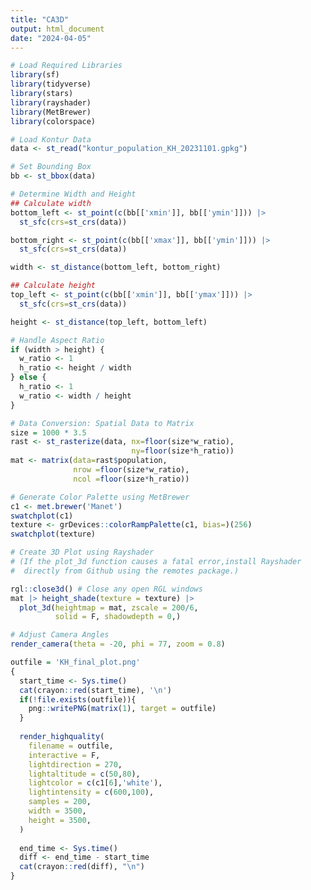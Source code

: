 ```yaml
---
title: "CA3D"
output: html_document
date: "2024-04-05"
---
```


```r
# Load Required Libraries
library(sf)
library(tidyverse)
library(stars)
library(rayshader)
library(MetBrewer)
library(colorspace)

```

```r
# Load Kontur Data
data <- st_read("kontur_population_KH_20231101.gpkg")

```
```r
# Set Bounding Box
bb <- st_bbox(data)
```

```r
# Determine Width and Height
## Calculate width
bottom_left <- st_point(c(bb[['xmin']], bb[['ymin']])) |> 
  st_sfc(crs=st_crs(data))

bottom_right <- st_point(c(bb[['xmax']], bb[['ymin']])) |> 
  st_sfc(crs=st_crs(data))

width <- st_distance(bottom_left, bottom_right)

```

```r
## Calculate height
top_left <- st_point(c(bb[['xmin']], bb[['ymax']])) |> 
  st_sfc(crs=st_crs(data))

height <- st_distance(top_left, bottom_left)
```

```r
# Handle Aspect Ratio
if (width > height) {
  w_ratio <- 1
  h_ratio <- height / width
} else {
  h_ratio <- 1
  w_ratio <- width / height
}
```

```r
# Data Conversion: Spatial Data to Matrix
size = 1000 * 3.5
rast <- st_rasterize(data, nx=floor(size*w_ratio), 
                           ny=floor(size*h_ratio))
mat <- matrix(data=rast$population, 
              nrow =floor(size*w_ratio), 
              ncol =floor(size*h_ratio))

```

```r
# Generate Color Palette using MetBrewer
c1 <- met.brewer('Manet')
swatchplot(c1)
texture <- grDevices::colorRampPalette(c1, bias=)(256)
swatchplot(texture)
```

```r
# Create 3D Plot using Rayshader
# (If the plot_3d function causes a fatal error,install Rayshader
#  directly from Github using the remotes package.)

rgl::close3d() # Close any open RGL windows
mat |> height_shade(texture = texture) |> 
  plot_3d(heightmap = mat, zscale = 200/6, 
          solid = F, shadowdepth = 0,)

# Adjust Camera Angles
render_camera(theta = -20, phi = 77, zoom = 0.8)
```

```r

outfile = 'KH_final_plot.png'
{
  start_time <- Sys.time()
  cat(crayon::red(start_time), '\n')
  if(!file.exists(outfile)){  
    png::writePNG(matrix(1), target = outfile) 
  }
  
  render_highquality(
    filename = outfile,
    interactive = F,
    lightdirection = 270,
    lightaltitude = c(50,80),
    lightcolor = c(c1[6],'white'),
    lightintensity = c(600,100),
    samples = 200,
    width = 3500,
    height = 3500,
  )
  
  end_time <- Sys.time()
  diff <- end_time - start_time
  cat(crayon::red(diff), "\n")
}
```

